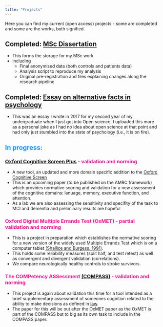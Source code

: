 ```yaml
---
title: "Projects"
---
```


Here you can find my current (open access) projects - some are completed and some are the works, both signified.

## Completed: [MSc Dissertation](https://osf.io/cktj9/)

* This forms the storage for my MSc work
* Including
    + Final anonymised data (both controls and patients data)
    + Analysis script to reproduce my analysis
    + Original pre-registration and files explaining changes along the research pipeline
  

## Completed: [Essay on alternative facts in psychology ](https://osf.io/5wmkr/)

* This was an essay I wrote in 2017 for my second year of my undergraduate when I just got into Open science. I uploaded this more as a personal joke as I had no idea about open science at that point and had only just stumbled into the state of psychology (i.e., it is on fire).



## <span style="color:dodgerblue">In progress:

### <span style="color:deeppink"> [Oxford Cognitive Screen Plus](http://www.demeyerelab.org/?page_id=434) - validation and norming

* A new tool, an updated and more domain specific addition to the [Oxford Cognitive Screen](https://www.ocs-test.org/)
* This is an upcoming paper (to be published on the AMRC framework) which provides normative scoring and validation for a new assessment of the cognitive domains: lanuage, memory, executive function, and attention. 
* As a lab we are also assessing the sensitivity and specifity of the task to MCI and dementia and preliminary results are hopeful

### <span style="color:deeppink">Oxford Digital Multiple Errands Test (OxMET) - partial validation and norming

* This is a project in preparation which establishes the normative scoring for a new version of the widely used Multiple Errands Test which is on a computer tablet [(Shallice and Burgess, 1991)](https://www.researchgate.net/publication/21111959_Deficits_in_strategy_application_following_frontal_lobe_damage_in_man). 
* This holds some reliability measures (split half, and test retest) as well as convergent and divergent validation (correlations). 
* We compare neurologically healthy controls to stroke survivors. 

### <span style="color:deeppink">The COMPetency ASSessment [(COMPASS)](http://www.demeyerelab.org/?page_id=469) - validation and norming

* This project is again about validation this time for a tool intended as a brief supplementary assessment of someones cognition related to the ability to make decisions as defined in [law](http://www.legislation.gov.uk/ukpga/2005/9/contents). 
* The paper for this will be out after the OxMET paper as the OxMET is part of the COMPASS but to big as its own task to include in the COMPASS paper. 






